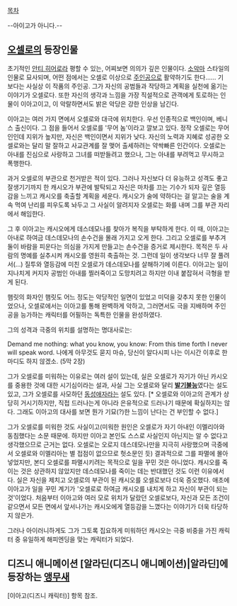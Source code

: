 [[목차]]

--아이고가 아니다.--

== [[오셀로]]의 등장인물 ==
초기적인 [[안티 히어로]]라 평할 수 있는, 어찌보면 의의가 깊은 인물이다. [[소악마]] 스타일의 인물로 묘사되며, 어떤 점에서는 오셀로 이상으로 [[주인공]]으로 활약하기도 한다…… 기 보다는 사실상 이 작품의 주인공. 그가 자신의 공범들과 작당하고 계획을 실천에 옮기는 이야기가 오셀로다. 또한 자신의 생각과 느낌을 가장 직설적으로 관객에게 토로하는 인물이 이아고이고, 이 악랄하면서도 밝은 악당은 강한 인상을 남긴다.

이아고는 여러 가지 면에서 오셀로와 대극에 위치한다. 우선 인종적으로 백인이며, 베니스 출신이다. 그 점을 들어서 오셀로를 '무어 놈'이라고 깔보고 있다. 정작 오셀로는 무어인인데 지위가 높지만, 자신은 백인이면서 지위가 낮다. 자신의 노력과 지혜로 성공한 오셀로와는 달리 말 잘하고 사교관계를 잘 맺어 출세하려는 약싹빠른 인간이다. 오셀로는 아내를 진심으로 사랑하고 그녀를 떠받들려고 했으나, 그는 아내를 부려먹고 무시하고 폭행한다.

과거 오셀로의 부관으로 천거받은 적이 있다. 그러나 자신보다 더 유능하고 성격도 좋고 잘생기기까지 한 캐시오가 부관에 발탁되고 자신은 마차를 끄는 기수가 되자 깊은 열등감을 느끼고 캐시오를 축출할 계획을 세운다. 캐시오가 술에 약하다는 걸 알고는 술을 계속 먹여 난리를 피우도록 놔두고 그 사실이 알려지자 오셀로는 화를 내며 그를 부관 자리에서 해임한다. 

그 후 이아고는 캐시오에게 데스데모나를 찾아가 복직을 부탁하게 한다. 이 때, 이아고는 아내로 하여금 데스데모나의 손수건을 몰래 가지고 오게 한다. 그리고 오셀로를 부추겨 둘이 바람을 피운다는 의심을 가지게 만들고는 손수건을 증거로 제시한다. 목적은 두 사람의 명예를 실추시켜 캐시오를 영원히 축출하는 것. 그런데 일이 생각보다 너무 잘 풀려서(…) 질투와 열등감에 미친 오셀로가 데스데모나를 살해하기에 이른다. 이아고는 일이 지나치게 커지자 공범인 아내를 찔러죽이고 도망치려고 하지만 이내 붙잡혀서 극형을 받게 된다.

햄릿의 화자인 햄릿도 어느 정도는 악당적인 일면이 있었고 미덕을 갖추지 못한 인물이었으나, 오셀로에서는 이아고를 통해 완벽하게 악하고, 그러면서도 극을 지배하며 주인공을 능가하는 캐릭터를 어필하는 독특한 인물을 완성하였다.

그의 성격과 극중의 위치를 설명하는 명대사로는:

Demand me nothing: what you know, you know:
From this time forth I never will speak word.
나에게 아무것도 묻지 마슈, 당신이 알다시피
나는 이시간 이후로 한마디도 하지 않겠소. (5막 2장)

그가 오셀로를 미워하는 이유로는 여러 설이 있는데, 실은 오셀로가 자기가 아닌 카시오를 중용한 것에 대한 시기심이라는 설과, 사실 그는 오셀로와 달리 '''[[발기불능]]'''였다는 설도 있고, 그가 오셀로를 사모하던 [[동성애자]]라는 설도 있다. [* 오셀로와 이아고의 관계가 상당히 거시기하지만, 직접 드러나는게 아니라 은유적으로 드러나기 때문에 확실하지는 않다. 그래도 이아고의 대사를 보면 뭔가 기묘(?)한 느낌이 난다는 건 부인할 수 없다.] 

그가 오셀로를 미워한 것도 사실이고(미워한 원인은 오셀로가 자기 아내인 이멜리아와 동침했다는 소문 때문에. 하지만 이아고 본인도 스스로 사실인지 아닌지는 알 수 없다고 생각했으므로 근거는 없다. 오셀로는 오로지 데스데모나만을 지극히 사랑했으며 극중에서 오셀로와 이멜리아는 별 접점이 없으므로 헛소문인 듯) 결과적으로 그를 파멸에 몰아넣었지만, 본디 오셀로를 파멸시키려는 목적으로 일을 꾸민 것은 아니었다. 캐시오를 죽이는 것은 상관하지 않았지만 데스데모나를 죽이는 데는 반대했던 것도 이런 이유에서다. 실은 자신을 제치고 오셀로의 부관이 된 캐시오를 오셀로보다 더욱 증오했다. 애초에 이아고가 일을 꾸민 계기가 '오셀로로 하여금 캐시오를 내치게 하고 자신이 부관이 되는 것'이었다. 처음부터 이아고와 여러 모로 위치가 달랐던 오셀로보다, 자신과 모든 조건이 같으면서 모든 면에서 앞서나가는 캐시오에게 열등감을 느꼈다는 이야기가 더욱 타당하지 않은가.

그러나 아이러니하게도 그가 그토록 집요하게 미워하던 캐시오는 극중 비중을 가진 캐릭터 중 유일하게 해피엔딩을 맞는 캐릭터가 되었다.

== 디즈니 애니메이션 [알라딘(디즈니 애니메이션)|알라딘]에 등장하는 [[앵무새]] ==
[이아고(디즈니 캐릭터)] 항목 참조.
